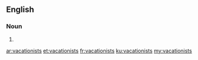 ==English==

===Noun===
{{head|en|plural}}

# {{plural of|vacationist|lang=en|nocat=1}}

[[ar:vacationists]]
[[et:vacationists]]
[[fr:vacationists]]
[[ku:vacationists]]
[[my:vacationists]]